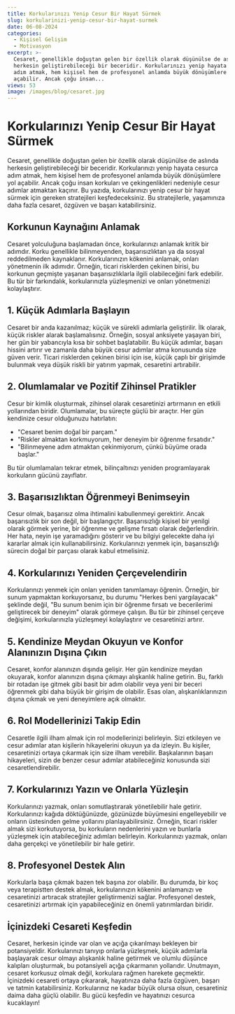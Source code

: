 ```yaml
---
title: Korkularınızı Yenip Cesur Bir Hayat Sürmek
slug: korkularinizi-yenip-cesur-bir-hayat-surmek
date: 06-08-2024
categories:
  - Kişisel Gelişim
  - Motivasyon
excerpt: >-
  Cesaret, genellikle doğuştan gelen bir özellik olarak düşünülse de aslında
  herkesin geliştirebileceği bir beceridir. Korkularınızı yenip hayata cesurca
  adım atmak, hem kişisel hem de profesyonel anlamda büyük dönüşümlere yol
  açabilir. Ancak çoğu insan...
views: 53
image: /images/blog/cesaret.jpg
---
```


# Korkularınızı Yenip Cesur Bir Hayat Sürmek

Cesaret, genellikle doğuştan gelen bir özellik olarak düşünülse de aslında herkesin geliştirebileceği bir beceridir. Korkularınızı yenip hayata cesurca adım atmak, hem kişisel hem de profesyonel anlamda büyük dönüşümlere yol açabilir. Ancak çoğu insan korkuları ve çekingenlikleri nedeniyle cesur adımlar atmaktan kaçınır. Bu yazıda, korkularınızı yenip cesur bir hayat sürmek için gereken stratejileri keşfedeceksiniz. Bu stratejilerle, yaşamınıza daha fazla cesaret, özgüven ve başarı katabilirsiniz.

## Korkunun Kaynağını Anlamak

Cesaret yolculuğuna başlamadan önce, korkularınızı anlamak kritik bir adımdır. Korku genellikle bilinmeyenden, başarısızlıktan ya da sosyal reddedilmeden kaynaklanır. Korkularınızın kökenini anlamak, onları yönetmenin ilk adımıdır. Örneğin, ticari risklerden çekinen birisi, bu korkunun geçmişte yaşanan başarısızlıklarla ilgili olabileceğini fark edebilir. Bu tür bir farkındalık, korkularınızla yüzleşmenizi ve onları yönetmenizi kolaylaştırır.

## 1. Küçük Adımlarla Başlayın

Cesaret bir anda kazanılmaz; küçük ve sürekli adımlarla geliştirilir. İlk olarak, küçük riskler alarak başlamalısınız. Örneğin, sosyal anksiyete yaşayan biri, her gün bir yabancıyla kısa bir sohbet başlatabilir. Bu küçük adımlar, başarı hissini artırır ve zamanla daha büyük cesur adımlar atma konusunda size güven verir. Ticari risklerden çekinen birisi için ise, küçük çaplı bir girişimde bulunmak veya düşük riskli bir yatırım yapmak, cesaretini artırabilir.

## 2. Olumlamalar ve Pozitif Zihinsel Pratikler

Cesur bir kimlik oluşturmak, zihinsel olarak cesaretinizi artırmanın en etkili yollarından biridir. Olumlamalar, bu süreçte güçlü bir araçtır. Her gün kendinize cesur olduğunuzu hatırlatın:

- "Cesaret benim doğal bir parçam."
- "Riskler almaktan korkmuyorum, her deneyim bir öğrenme fırsatıdır."
- "Bilinmeyene adım atmaktan çekinmiyorum, çünkü büyüme orada başlar."

Bu tür olumlamaları tekrar etmek, bilinçaltınızı yeniden programlayarak korkuların gücünü zayıflatır.

## 3. Başarısızlıktan Öğrenmeyi Benimseyin

Cesur olmak, başarısız olma ihtimalini kabullenmeyi gerektirir. Ancak başarısızlık bir son değil, bir başlangıçtır. Başarısızlığı kişisel bir yenilgi olarak görmek yerine, bir öğrenme ve gelişme fırsatı olarak değerlendirin. Her hata, neyin işe yaramadığını gösterir ve bu bilgiyi gelecekte daha iyi kararlar almak için kullanabilirsiniz. Korkularınızı yenmek için, başarısızlığı sürecin doğal bir parçası olarak kabul etmelisiniz.

## 4. Korkularınızı Yeniden Çerçevelendirin

Korkularınızı yenmek için onları yeniden tanımlamayı öğrenin. Örneğin, bir sunum yapmaktan korkuyorsanız, bu durumu "Herkes beni yargılayacak" şeklinde değil, "Bu sunum benim için bir öğrenme fırsatı ve becerilerimi geliştirecek bir deneyim" olarak görmeye çalışın. Bu tür bir zihinsel çerçeve değişimi, korkularınızla yüzleşmeyi kolaylaştırır ve cesaretinizi artırır.

## 5. Kendinize Meydan Okuyun ve Konfor Alanınızın Dışına Çıkın

Cesaret, konfor alanınızın dışında gelişir. Her gün kendinize meydan okuyarak, konfor alanınızın dışına çıkmayı alışkanlık haline getirin. Bu, farklı bir rotadan işe gitmek gibi basit bir adım olabilir veya yeni bir beceri öğrenmek gibi daha büyük bir girişim de olabilir. Esas olan, alışkanlıklarınızın dışına çıkmak ve yeni deneyimlere açık olmaktır.

## 6. Rol Modellerinizi Takip Edin

Cesaretle ilgili ilham almak için rol modellerinizi belirleyin. Sizi etkileyen ve cesur adımlar atan kişilerin hikayelerini okuyun ya da izleyin. Bu kişiler, cesaretinizi ortaya çıkarmak için size ilham verebilir. Başkalarının başarı hikayeleri, sizin de benzer cesur adımlar atabileceğiniz konusunda sizi cesaretlendirebilir.

## 7. Korkularınızı Yazın ve Onlarla Yüzleşin

Korkularınızı yazmak, onları somutlaştırarak yönetilebilir hale getirir. Korkularınızı kağıda döktüğünüzde, gözünüzde büyümesini engelleyebilir ve onların üstesinden gelme yollarını planlayabilirsiniz. Örneğin, ticari riskler almak sizi korkutuyorsa, bu korkuların nedenlerini yazın ve bunlarla yüzleşmek için atabileceğiniz adımları belirleyin. Korkularınızı yazmak, onları daha gerçekçi ve yönetilebilir bir hale getirir.

## 8. Profesyonel Destek Alın

Korkularla başa çıkmak bazen tek başına zor olabilir. Bu durumda, bir koç veya terapistten destek almak, korkularınızın kökenini anlamanızı ve cesaretinizi artıracak stratejiler geliştirmenizi sağlar. Profesyonel destek, cesaretinizi artırmak için yapabileceğiniz en önemli yatırımlardan biridir.

## İçinizdeki Cesareti Keşfedin

Cesaret, herkesin içinde var olan ve açığa çıkarılmayı bekleyen bir potansiyeldir. Korkularınızı tanıyıp onlarla yüzleşmek, küçük adımlarla başlayarak cesur olmayı alışkanlık haline getirmek ve olumlu düşünce kalıpları oluşturmak, bu potansiyeli açığa çıkarmanın yollarıdır. Unutmayın, cesaret korkusuz olmak değil, korkulara rağmen harekete geçmektir. İçinizdeki cesareti ortaya çıkararak, hayatınıza daha fazla özgüven, başarı ve tatmin katabilirsiniz. Korkularınız ne kadar büyük olursa olsun, cesaretiniz daima daha güçlü olabilir. Bu gücü keşfedin ve hayatınızı cesurca kucaklayın!
